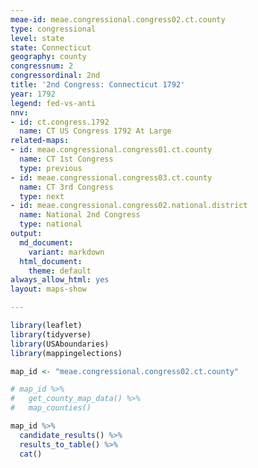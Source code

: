 ```yaml
---
meae-id: meae.congressional.congress02.ct.county
type: congressional
level: state
state: Connecticut
geography: county
congressnum: 2
congressordinal: 2nd
title: '2nd Congress: Connecticut 1792'
year: 1792
legend: fed-vs-anti
nnv:
- id: ct.congress.1792
  name: CT US Congress 1792 At Large
related-maps:
- id: meae.congressional.congress01.ct.county
  name: CT 1st Congress
  type: previous
- id: meae.congressional.congress03.ct.county
  name: CT 3rd Congress
  type: next
- id: meae.congressional.congress02.national.district
  name: National 2nd Congress
  type: national
output:
  md_document:
    variant: markdown
  html_document:
    theme: default
always_allow_html: yes
layout: maps-show

---
```


```r
library(leaflet)
library(tidyverse)
library(USAboundaries)
library(mappingelections)

map_id <- "meae.congressional.congress02.ct.county"
```

<div class="map">

```r
# map_id %>%
#   get_county_map_data() %>%
#   map_counties()
```

</div>

<div class="results-table">

```r
map_id %>%
  candidate_results() %>%
  results_to_table() %>%
  cat()
```

</div>
